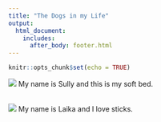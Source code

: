 ```yaml
---
title: "The Dogs in my Life"
output:
  html_document:
    includes:
      after_body: footer.html
---
```


```r
knitr::opts_chunk$set(echo = TRUE)
```

![](IMG_6359.jpeg)
My name is Sully and this is my soft bed.
<br></br>

![](IMG_7848.jpg)
My name is Laika and I love sticks.